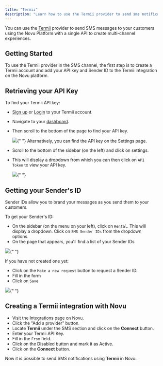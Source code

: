 ```yaml
---
title: "Termii"
description: "Learn how to use the Termii provider to send sms notifications using Novu"
---
```


You can use the [Termii](https://termii.com/) provider to send SMS messages to your customers using the Novu Platform with a single API to create multi-channel experiences.

## Getting Started

To use the Termii provider in the SMS channel, the first step is to create a Termii account and add your API key and Sender ID to the Termii integration on the Novu platform.

## Retrieving your API Key

To find your Termii API key:

- [Sign up](https://accounts.termii.com/#/register) or [Login](https://accounts.termii.com/#/login) to your Termii account.
- Navigate to your [dashboard](https://accounts.termii.com/#/).
- Then scroll to the bottom of the page to find your API key.

  <Frame caption="Go to the bottom of your dashboard to find your API key">
    <img src="/images/channels-and-providers/sms/termii/image-72.png" />{" "}
  </Frame>
  Alternatively, you can find the API key on the Settings page.

- Scroll to the bottom of the sidebar (on the left) and click on settings.
- This will display a dropdown from which you can then click on `API Token` to view your API key.
  <Frame caption="Select API Token from the dropdown to see your API key">
    <img src="/images/channels-and-providers/sms/termii/image-73.png" />{" "}
  </Frame>

## Getting your Sender's ID

Sender IDs allow you to brand your messages as you send them to your customers.

To get your Sender's ID:

- On the sidebar (on the menu on your left), click on `Rental`. This will display a dropdown. Click on `SMS Sender IDs` from the dropdown options.
- On the page that appears, you'll find a list of your Sender IDs

<Frame caption="Go to Rental on the sidebar to find your sender ID">
  <img src="/images/channels-and-providers/sms/termii/image-74.png" />{" "}
</Frame>

If you have not created one yet:

- Click on the `Make a new request` button to request a Sender ID.
- Fill in the form
- Click on `Save`

<Frame caption="Fill in the make a new request form to create a sender ID">
  <img src="/images/channels-and-providers/sms/termii/image-75.png" />{" "}
</Frame>

## Creating a Termii integration with Novu

- Visit the [Integrations](https://web.novu.co/integrations) page on Novu.
- Click the "Add a provider" button.
- Locate **Termii** under the SMS section and click on the **Connect** button.
- Enter your Termii API Key.
- Fill in the `From` field.
- Click on the Disabled button and mark it as Active.
- Click on the **Connect** button.

Now it is possible to send SMS notifications using **Termii** in Novu.
